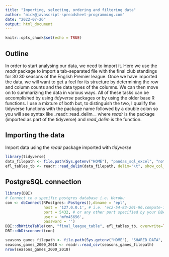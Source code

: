 ```yaml
---
title: "Importing, selecting, ordering and filtering data"
author: "mick@javascript-spreadsheet-programming.com"
date: "2022-07-26"
output: html_document
---
```


```r
knitr::opts_chunk$set(echo = TRUE)
```

## Outline

In order to start analysing our data, we need to import it. Here we use the _readr_ package to import a
tab-separated file with the final club standings for 30 30 seasons of the English Premier league. Once we have imported the data, we will want to get a feel for its structure by determining the row and column counts and the data types of the columns. We can then move on to summarizing the data in various ways. All of these tasks can be accomplished by using _tidyverse_ packages or by using the older base R functions. I use a mixture of both but, to distinguish the two, I qualify the tidyverse functions with the package name followed by a double colon so you will see syntax like _readr::read_delim__ where _readr_ is the package (imported as part of the tidyverse) and _read_delim_ is the function.


## Importing the data

Import data using the _readr_ package imported with _tidyverse_

```r
library(tidyverse)
data_filepath <- file.path(Sys.getenv("HOME"), "pandas_sql_excel", "notebooks/data/prem_league_final_tables.tsv")
efl_tables_tb <- readr::read_delim(data_filepath, delim="\t", show_col_types = FALSE)
```


## PostgreSQL connection

```r
library(DBI)
# Connect to a specific postgres database i.e. Heroku
con <- dbConnect(RPostgres::Postgres(),dbname = 'epl', 
                 host = '127.0.0.1', # i.e. 'ec2-54-83-201-96.compute-1.amazonaws.com'
                 port = 5432, # or any other port specified by your DBA
                 user = 'mfm45656',
                 password = '')
DBI::dbWriteTable(con, "final_league_table", efl_tables_tb, overwrite=TRUE, field.types = c(season="TEXT", club_name="TEXT", games_won="INTEGER", games_drawn="INTEGER", games_lost="INTEGER", goals_scored="INTEGER", goals_conceded="INTEGER", goal_difference="INTEGER", points_total="INTEGER"))
DBI::dbDisconnect(con)
```

```r
seasons_games_filepath <- file.path(Sys.getenv("HOME"), "SHARED_DATA", "epl_2000_to_2018_final_dataset.csv")
seasons_games_2000_2018 <- readr::read_csv(seasons_games_filepath)
nrow(seasons_games_2000_2018)
```


